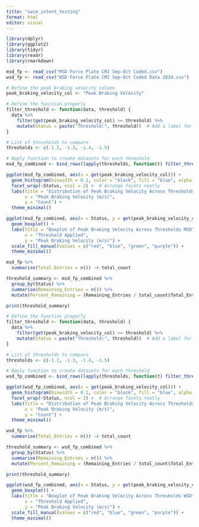 ```yaml
---
title: "swim_intent_testing"
format: html
editor: visual
---
```


```r
library(dplyr)
library(ggplot2)
library(tidyr)
library(readr)
library(rmarkdown)

msd_fp <- read_csv("MSD Force Plate CMJ Sep-Oct Coded.csv")
wsd_fp <- read_csv("WSD Force Plate CMJ Sep-Oct Coded Data 2024.csv")
```

```r


# Define the peak braking velocity column
peak_braking_velocity_col <- "Peak Braking Velocity"

```

```r
# Define the function properly
filter_threshold <- function(data, threshold) {
  data %>%
    filter(get(peak_braking_velocity_col) >= threshold) %>%
    mutate(Status = paste("Threshold:", threshold))  # Add a label for faceting
}

# List of thresholds to compare
thresholds <- c(-1.2, -1.3, -1.4, -1.5)

# Apply function to create datasets for each threshold
msd_fp_combined <- bind_rows(lapply(thresholds, function(t) filter_threshold(msd_fp, t)))

```

```r
ggplot(msd_fp_combined, aes(x = get(peak_braking_velocity_col))) +
  geom_histogram(binwidth = 0.1, color = "black", fill = "blue", alpha = 0.7) +
  facet_wrap(~Status, ncol = 2) +  # Arrange facets neatly
  labs(title = "Distribution of Peak Braking Velocity Across Thresholds",
       x = "Peak Braking Velocity (m/s)",
       y = "Count") +
  theme_minimal()

```

```r
ggplot(msd_fp_combined, aes(x = Status, y = get(peak_braking_velocity_col), fill = Status)) +
  geom_boxplot() +
  labs(title = "Boxplot of Peak Braking Velocity Across Thresholds MSD",
       x = "Threshold Applied",
       y = "Peak Braking Velocity (m/s)") +
  scale_fill_manual(values = c("red", "blue", "green", "purple")) +
  theme_minimal()

```

```r
msd_fp %>%
  summarise(Total_Entries = n()) -> total_count

threshold_summary <- msd_fp_combined %>%
  group_by(Status) %>%
  summarise(Remaining_Entries = n()) %>%
  mutate(Percent_Remaining = (Remaining_Entries / total_count$Total_Entries) * 100)

print(threshold_summary)

```

```r
# Define the function properly
filter_threshold <- function(data, threshold) {
  data %>%
    filter(get(peak_braking_velocity_col) >= threshold) %>%
    mutate(Status = paste("Threshold:", threshold))  # Add a label for faceting
}

# List of thresholds to compare
thresholds <- c(-1.2, -1.3, -1.4, -1.5)

# Apply function to create datasets for each threshold
wsd_fp_combined <- bind_rows(lapply(thresholds, function(t) filter_threshold(wsd_fp, t)))
```

```r
ggplot(wsd_fp_combined, aes(x = get(peak_braking_velocity_col))) +
  geom_histogram(binwidth = 0.1, color = "black", fill = "blue", alpha = 0.7) +
  facet_wrap(~Status, ncol = 2) +  # Arrange facets neatly
  labs(title = "Distribution of Peak Braking Velocity Across Thresholds WSD",
       x = "Peak Braking Velocity (m/s)",
       y = "Count") +
  theme_minimal()
```

```r
wsd_fp %>%
  summarise(Total_Entries = n()) -> total_count

threshold_summary <- wsd_fp_combined %>%
  group_by(Status) %>%
  summarise(Remaining_Entries = n()) %>%
  mutate(Percent_Remaining = (Remaining_Entries / total_count$Total_Entries) * 100)

print(threshold_summary)
```

```r
ggplot(wsd_fp_combined, aes(x = Status, y = get(peak_braking_velocity_col), fill = Status)) +
  geom_boxplot() +
  labs(title = "Boxplot of Peak Braking Velocity Across Thresholds WSD",
       x = "Threshold Applied",
       y = "Peak Braking Velocity (m/s)") +
  scale_fill_manual(values = c("red", "blue", "green", "purple")) +
  theme_minimal()
```
